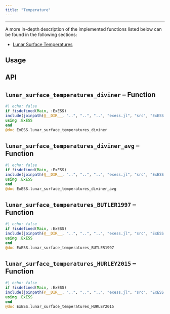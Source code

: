 ```yaml
---
title: "Temperature"
---
```

---

A more in-depth description of the implemented functions listed below can be found in the following sections:

* [Lunar Surface Temperatures](/documentation/fundamentals/moon.qmd#sec-lunar-surface-temperatures)

## Usage

## API

::: {.callout-note appearance="simple" icon=false}
# ``lunar_surface_temperatures_diviner`` -- Function
```julia
#| echo: false
if !isdefined(Main, :ExESS)
include(joinpath(@__DIR__, "..", "..", "..", "exess.jl", "src", "ExESS.jl"))
using .ExESS
end
@doc ExESS.lunar_surface_temperatures_diviner
```
:::

::: {.callout-note appearance="simple" icon=false}
# ``lunar_surface_temperatures_diviner_avg`` -- Function
```julia
#| echo: false
if !isdefined(Main, :ExESS)
include(joinpath(@__DIR__, "..", "..", "..", "exess.jl", "src", "ExESS.jl"))
using .ExESS
end
@doc ExESS.lunar_surface_temperatures_diviner_avg
```
:::

::: {.callout-note appearance="simple" icon=false}
# ``lunar_surface_temperatures_BUTLER1997`` -- Function
```julia
#| echo: false
if !isdefined(Main, :ExESS)
include(joinpath(@__DIR__, "..", "..", "..", "exess.jl", "src", "ExESS.jl"))
using .ExESS
end
@doc ExESS.lunar_surface_temperatures_BUTLER1997
```
:::

::: {.callout-note appearance="simple" icon=false}
# ``lunar_surface_temperatures_HURLEY2015`` -- Function
```julia
#| echo: false
if !isdefined(Main, :ExESS)
include(joinpath(@__DIR__, "..", "..", "..", "exess.jl", "src", "ExESS.jl"))
using .ExESS
end
@doc ExESS.lunar_surface_temperatures_HURLEY2015
```
:::
